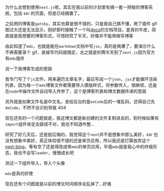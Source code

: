 为什么会想到使用`next.js`呢，其实在我以前的计划里有搞一套一把梭的博客系统，包括 ssr 的页面，但是已经搁置了。

之前用的博客是`gatsby`，其实也算是很不错的，只是我自己搞不懂，用了插件 gif 图过大还是无法显示，刚好那时接触了一个叫[docz](https://github.com/pedronauck/docz)的文档项目，是真的牛皮，简直就是我想要的博客形式，可惜研究了半天，好像并不能用做写博客

由此知道了`mdx`，也就是能在`markdown`文档中写`jsx`，真的是爽爆了，要演示什么不再需要录个 gif，直接写代码就搞定，总之就是折腾半天到了`next.js`因为官方有`mdx`插件

说一下我博客生成的思路

我专门写了个`js`文件，用来遍历文章名字，最后写成一个`json`，`jsx`才能循环渲染列表，因为每一个`mdx`博客文件都需要导入模版样式，将参数传入，很麻烦，还是在`node`中操作文件自动导入传参了，这个是博客列表和博文数据传递的思路

另外就是如果文件名是中文名，发给后台的是`enCode`后的一堆乱码，还得自己先`deCode`，不然不会识别导致 404

现在还有的一个问题就是，我这博文都是新创建的文件复制进去的，到时候如果有`import`组件肯定会路径不对，我也不知道咋整…

研究了好几天后，还是挺后悔的，我觉得这个`next`并不是想象中那么美好，ssr 也没有想象中美好，真正体验很不错的还是单页应用，所以我还是打算放弃这个[next-blog](https://github.com/zhangyu1818/next-blog)，等有空了还是得改成带`mdx`的单页应用，毕竟`mdx`就是我心中的终极形态，我也不会写`loader`，慢慢成长吧

测试一下组件导入，导入个头像


<Avatar />

`mdx`是真的好使

现在还有个问题就是以前的博文时间顺序全乱掉了…好难
